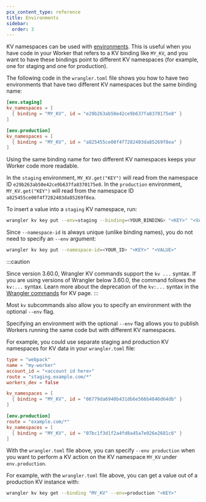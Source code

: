 ```yaml
---
pcx_content_type: reference
title: Environments
sidebar:
  order: 3
---
```


KV namespaces can be used with [environments](/workers/wrangler/environments/). This is useful when you have code in your Worker that refers to a KV binding like `MY_KV`, and you want to have these bindings point to different KV namespaces (for example, one for staging and one for production).

The following code in the `wrangler.toml` file shows you how to have two environments that have two different KV namespaces but the same binding name:


<WranglerConfig>

```toml
[env.staging]
kv_namespaces = [
  { binding = "MY_KV", id = "e29b263ab50e42ce9b637fa8370175e8" }
]

[env.production]
kv_namespaces = [
  { binding = "MY_KV", id = "a825455ce00f4f7282403da85269f8ea" }
]
```

</WranglerConfig>

Using the same binding name for two different KV namespaces keeps your Worker code more readable.

In the `staging` environment, `MY_KV.get("KEY")` will read from the namespace ID `e29b263ab50e42ce9b637fa8370175e8`. In the `production` environment, `MY_KV.get("KEY")` will read from the namespace ID `a825455ce00f4f7282403da85269f8ea`.

To insert a value into a `staging` KV namespace, run:

```sh
wrangler kv key put --env=staging --binding=<YOUR_BINDING> "<KEY>" "<VALUE>"
```

Since `--namespace-id` is always unique (unlike binding names), you do not need to specify an `--env` argument:

```sh
wrangler kv key put --namespace-id=<YOUR_ID> "<KEY>" "<VALUE>"
```

:::caution

Since version 3.60.0, Wrangler KV commands support the `kv ...` syntax. If you are using versions of Wrangler below 3.60.0, the command follows the `kv:...` syntax. Learn more about the deprecation of the `kv:...` syntax in the [Wrangler commands](/kv/reference/kv-commands/) for KV page.
:::

Most `kv` subcommands also allow you to specify an environment with the optional `--env` flag.

Specifying an environment with the optional `--env` flag allows you to publish Workers running the same code but with different KV namespaces.

For example, you could use separate staging and production KV namespaces for KV data in your `wrangler.toml` file:

<WranglerConfig>

```toml
type = "webpack"
name = "my-worker"
account_id = "<account id here>"
route = "staging.example.com/*"
workers_dev = false

kv_namespaces = [
  { binding = "MY_KV", id = "06779da6940b431db6e566b4846d64db" }
]

[env.production]
route = "example.com/*"
kv_namespaces = [
  { binding = "MY_KV", id = "07bc1f3d1f2a4fd8a45a7e026e2681c6" }
]
```

</WranglerConfig>

With the `wrangler.toml` file above, you can specify `--env production` when you want to perform a KV action on the KV namespace `MY_KV` under `env.production`.

For example, with the `wrangler.toml` file above, you can get a value out of a production KV instance with:

```sh
wrangler kv key get --binding "MY_KV" --env=production "<KEY>"
```
